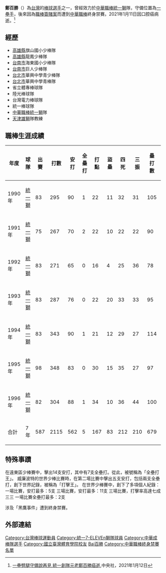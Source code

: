 {{Infobox CPBL player|
bgcolor1=#1c2841|
bgcolor2=#6d7380|
textcolor1=#FFF200|
textcolor2=#FFF200|
name=鄭百勝|
image=|
width=250|
birthdate={{birth_date|1960|11|19|mf=y}}|
birthplace={{TWN}}[[高雄縣|高雄縣]][[旗山鎮|旗山鎮]]|
death_date    = {{Death date and age|mf=yes|2021|1|11|1960|11|19}}|
position=一壘手|
team=|
number=|
bats=左右開弓|
throws=左|
debutdate=3月17日|
debutyear=1990年|
debutteam=統一獅|
statyear=2008年|
stat1label=[[打擊率|打擊率]]|
stat1value=0.266|
stat2label=[[全壘打|全壘打]]|
stat2value=5|
stat3label=[[打點|打點]]|
stat3value=167|
teams=<nowiki></nowiki>
*[[統一獅|統一獅]] （1990年—1996年）
}}
'''鄭百勝'''（{{bd|1960年|11月19日|2021年|1月11日|catIdx=Zheng鄭百勝}}）為[[台灣|台灣]]的[[棒球|棒球]][[選手|選手]]之一，曾經效力於[[中華職棒|中華職棒]][[統一獅|統一獅]]隊，守備位置為[[一壘手|一壘手]]，後來因為[[黑鷹事件|職棒簽賭案]]而遭到[[中華職棒|中華職棒]]終身禁賽。2021年1月11日因口腔癌病逝。<ref>[https://www.cna.com.tw/news/aspt/202101120184.aspx 一壘劈腿守備說再見 統一創隊元老鄭百勝癌逝],中央社，2021年1月12日</ref>

==經歷==
*[[高雄縣|高雄縣]]旗山國小少棒隊 
*[[高雄縣|高雄縣]]龍鳳少棒隊 
*[[台南市|台南市]]海東國小少棒隊 
*[[台南市|台南市]]巨人少棒隊 
*[[台北市|台北市]]華興中學青少棒隊 
*[[台北市|台北市]]華興中學青棒隊 
*省立體專棒球隊 
*陸光棒球隊 
*台灣電力棒球隊 
*統一棒球隊 
*[[中華職棒|中華職棒]][[統一獅|統一獅]]隊 
*[[天津雄獅|天津雄獅]]隊教練
==職棒生涯成績==
{|Border=1 WIDTH=800PX
|- align=middle
!年度!!球隊!!出賽!!打數!!安打!!全壘打!!打點!!盜壘!!四死!!三振!!壘打數!!雙殺打!!打擊率
|- align="center"
|1990年||[[統一獅|統一獅]]||83||295||90||1||22||11||32||31||105||4||0.305
|- align="center"
|1991年||[[統一獅|統一獅]]||75||267||70||2||22||10||22||22||90||3||0.262
|- align="center"
|1992年||[[統一獅|統一獅]]||83||271||65||0||16||4||25||36||78||4||0.240
|- align="center"
|1993年||[[統一獅|統一獅]]||83||287||76||0||22||20||33||33||95||6||0.265
|- align="center"
|1994年||[[統一獅|統一獅]]||83||343||90||1||21||12||29||27||114||3||0.262
|- align="center"
|1995年||[[統一獅|統一獅]]||98||348||83||0||30||15||35||27||97||4||0.239
|- align="center"
|1996年||[[統一獅|統一獅]]||82||304||88||1||34||10||36||44||100||4||0.289
|- align=center style="color:black; background-color:green" 
!合計!!7年!!587||2115||562||5||167||83||212||210||679||28||0.266
|}
==特殊事蹟==
在遠東區少棒賽中，擊出14支安打，其中有7支全壘打。從此，被號稱為「全壘打王」。 
威廉波特的世界少棒比賽時，在第二場比賽中擊出五支安打，包括兩支全壘打，創下世界記錄，被稱為「打擊王」。 
在世界少棒賽中，創下了多項個人紀錄： 
一場比賽，安打最多：5支 
三場比賽，安打最多：11支 
三場比賽，打擊率高達七成三三 
一場比賽全壘打最多：2支 

涉及「黑鷹事件」遭到終身禁賽。

==外部連結==
{{統一獅1991年中華職棒總冠軍}}
{{統一獅1995年中華職棒總冠軍}}
{{統一獅1996年中華職棒總冠軍}}

{{DEFAULTSORT:Zheng鄭百勝}}
[[Category:台灣棒球運動員|Category:台灣棒球運動員]]
[[Category:統一7-ELEVEn獅隊球員|Category:統一7-ELEVEn獅隊球員]]
[[Category:中華成棒隊選手|Category:中華成棒隊選手]]
[[Category:國立臺灣體育學院校友|Category:國立臺灣體育學院校友]]
[[Category:鄭姓|Bai百勝]]
[[Category:中華職棒終身禁賽名單|Category:中華職棒終身禁賽名單]]